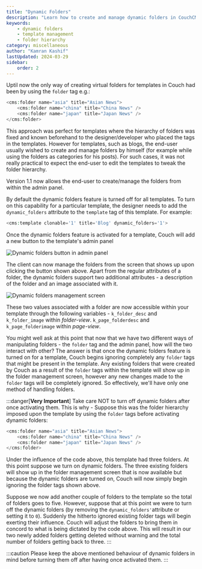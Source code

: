 ```yaml
---
title: "Dynamic Folders"
description: "Learn how to create and manage dynamic folders in CouchCMS templates"
keywords:
    - dynamic folders
    - template management
    - folder hierarchy
category: miscellaneous
author: "Kamran Kashif"
lastUpdated: 2024-03-29
sidebar:
    order: 2
---
```


Uptil now the only way of creating virtual folders for templates in Couch had been by using the `folder` tag e.g.:

```php title="Folder Tag Example" "folder"
<cms:folder name="asia" title="Asian News">
    <cms:folder name="china" title="China News" />
    <cms:folder name="japan" title="Japan News" />
</cms:folder>
```

This approach was perfect for templates where the hierarchy of folders was fixed and known beforehand to the designer/developer who placed the tags in the templates.
However for templates, such as blogs, the end-user usually wished to create and manage folders by himself (for example while using the folders as categories for his posts). For such cases, it was not really practical to expect the end-user to edit the templates to tweak the folder hierarchy.

Version 1.1 now allows the end-user to create/manage the folders from within the admin panel.

By default the dynamic folders feature is turned off for all templates.
To turn on this capability for a particular template, the designer needs to add the `dynamic_folders` attribute to the `template` tag of this template.
For example:

```php title="Template Tag with Dynamic Folders" ins="dynamic_folders='1'"
<cms:template clonable='1' title='Blog' dynamic_folders='1'>
```

Once the dynamic folders feature is activated for a template, Couch will add a new button to the template's admin panel

![Dynamic folders button in admin panel](../../../assets/img/contents/dynamic-folders-1.png)

The client can now manage the folders from the screen that shows up upon clicking the button shown above.
Apart from the regular attributes of a folder, the dynamic folders support two additional attributes - a description of the folder and an image associated with it.

![Dynamic folders management screen](../../../assets/img/contents/dynamic-folders-2.png)

These two values associated with a folder are now accessible within your template through the following variables -
`k_folder_desc` and `k_folder_image` within *folder-view*.
`k_page_folderdesc` and `k_page_folderimage` within *page-view*.

You might well ask at this point that now that we have two different ways of manipulating folders - the `folder` tag and the admin panel, how will the two interact with other?
The answer is that once the dynamic folders feature is turned on for a template, Couch begins ignoring completely any `folder` tags that might be present in the template.
Any existing folders that were created by Couch as a result of the `folder` tags within the template will show up in the folder management screen, however any new changes made to the `folder` tags will be completely ignored.
So effectively, we'll have only one method of handling folders.

:::danger[**Very Important**]
Take care NOT to turn off dynamic folders after once activating them. This is why -
Suppose this was the folder hierarchy imposed upon the template by using the `folder` tags before activating dynamic folders:

```php title="Example Folder Structure"
<cms:folder name="asia" title="Asian News">
    <cms:folder name="china" title="China News" />
    <cms:folder name="japan" title="Japan News" />
</cms:folder>
```

Under the influence of the code above, this template had three folders. At this point suppose we turn on dynamic folders.
The three existing folders will show up in the folder management screen that is now available but because the dynamic folders are turned on, Couch will now simply begin ignoring the folder tags shown above.

Suppose we now add another couple of folders to the template so the total of folders goes to five.
However, suppose that at this point we were to turn off the dynamic folders (by removing the `dynamic_folders'`attribute or setting it to `0`). Suddenly the hitherto ignored existing folder tags will begin exerting their influence. Couch will adjust the folders to bring them in concord to what is being dictated by the code above. This will result in our two newly added folders getting deleted without warning and the total number of folders getting back to three.
:::

:::caution
Please keep the above mentioned behaviour of dynamic folders in mind before turning them off after having once activated them.
:::
